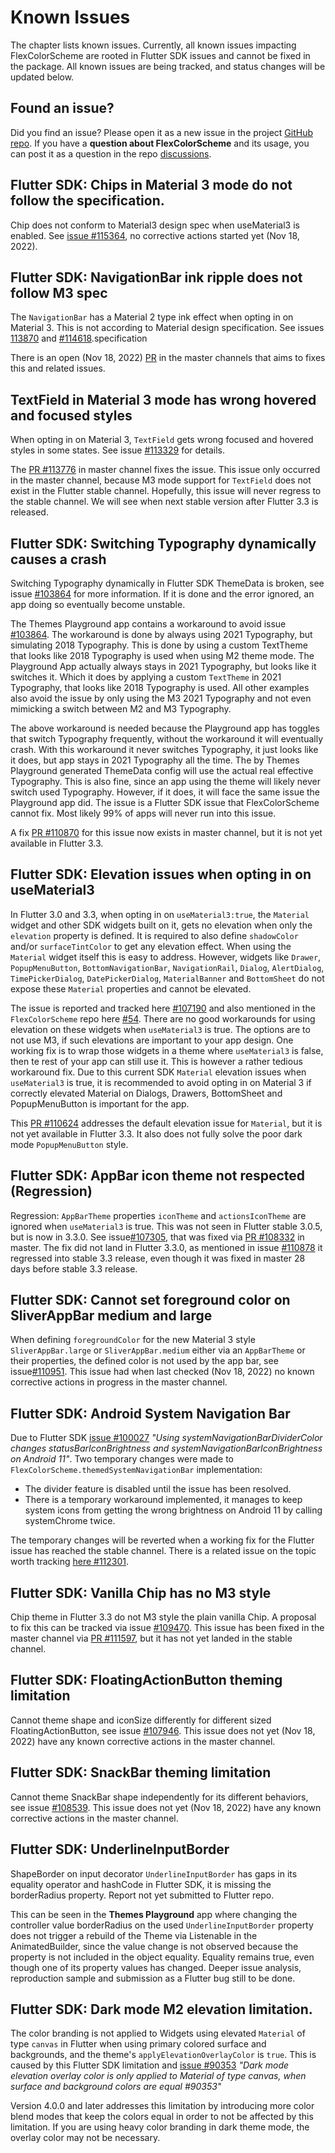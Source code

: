 # Known Issues

The chapter lists known issues. Currently, all known issues impacting FlexColorScheme are rooted in Flutter SDK issues and cannot be fixed in the package. All known issues are being tracked, and status changes will be updated below.

## Found an issue?

Did you find an issue? Please open it as a new issue in the project [GitHub repo](https://github.com/rydmike/flex_color_scheme/issues). If you have a **question about FlexColorScheme** and its usage, you can post it as a question in the repo [discussions](https://github.com/rydmike/flex_color_scheme/discussions).

## Flutter SDK: Chips in Material 3 mode do not follow the specification.

Chip does not conform to Material3 design spec when useMaterial3 is enabled. See [issue #115364](https://github.com/flutter/flutter/issues/115364), no corrective actions started yet (Nov 18, 2022).

## Flutter SDK: NavigationBar ink ripple does not follow M3 spec

The `NavigationBar` has a Material 2 type ink effect when opting in on Material 3. This is not according to Material design specification. See issues [113870](https://github.com/flutter/flutter/issues/113870) and [#114618](https://github.com/flutter/flutter/issues/114618).specification

There is an open (Nov 18, 2022) [PR](https://github.com/flutter/flutter/pull/115499) in the master channels that aims to fixes this and related issues.

## TextField in Material 3 mode has wrong hovered and focused styles

When opting in on Material 3, `TextField` gets wrong focused and hovered styles in some states. See issue [#113329](https://github.com/flutter/flutter/issues/113329) for details.

The [PR #113776](https://github.com/flutter/flutter/pull/113776) in master channel fixes the issue. This issue only occurred in the master channel, because M3 mode support for `TextField` does not exist in the Flutter stable channel. Hopefully, this issue will never regress to the stable channel. We will see when next stable version after Flutter 3.3 is released.

## Flutter SDK: Switching Typography dynamically causes a crash

Switching Typography dynamically in Flutter SDK ThemeData is broken, see
issue [#103864](https://github.com/flutter/flutter/issues/103864) for more information. If it is done and the error ignored, an app doing so eventually become unstable.

The Themes Playground app contains a workaround to avoid issue [#103864](https://github.com/flutter/flutter/issues/103864). The workaround is done by always using 2021 Typography, but simulating 2018 Typography. This is done by using a custom TextTheme that looks like 2018 Typography is used when using M2 theme mode. The Playground App actually always stays in 2021 Typography, but looks like it switches it. Which it does by applying a custom `TextTheme` in 2021 Typography, that looks like 2018 Typography is used. All other examples also avoid the issue by only using the M3 2021 Typography and not even mimicking a switch between M2 and M3 Typography.

The above workaround is needed because the Playground app has toggles that switch Typography frequently, without the workaround it will eventually crash. With this workaround it never switches Typography, it just looks like it does, but app stays in 2021 Typography all the time. The by Themes Playground generated ThemeData config will use the actual real effective Typography. This is also fine, since an app using the theme will likely never switch used Typography. However, if it does, it will face the same issue the Playground app did. The issue is a Flutter SDK issue that FlexColorScheme cannot fix. Most likely 99% of apps will never run into this issue.

A fix [PR #110870](https://github.com/flutter/flutter/pull/110870) for this issue now exists in master channel, but it is not yet available in Flutter 3.3.

## Flutter SDK: Elevation issues when opting in on useMaterial3

In Flutter 3.0 and 3.3, when opting in on `useMaterial3:true`, the `Material` widget and other SDK widgets built on it, gets no elevation when only the `elevation` property is defined. It is required to also define `shadowColor` and/or `surfaceTintColor` to get any elevation effect. When using the `Material` widget itself this is easy to address. However, widgets like `Drawer`, `PopupMenuButton`, `BottomNavigationBar`, `NavigationRail`, `Dialog`, `AlertDialog`, `TimePickerDialog`, `DatePickerDialog`, `MaterialBanner` and `BottomSheet` do not expose these `Material` properties and cannot be elevated.

The issue is reported and tracked here [#107190](https://github.com/flutter/flutter/issues/107190) and also mentioned in the `FlexColorScheme` repo here
[#54](https://github.com/rydmike/flex_color_scheme/issues/54). There are no good workarounds for using elevation on these widgets when `useMaterial3` is true. The options are to not use M3, if such elevations are important to your app design. One working fix is to wrap those widgets in a theme where `useMaterial3` is false, then te rest of your app can still use it. This is however a rather tedious workaround fix. Due to this current SDK `Material` elevation issues when `useMaterial3` is true, it is recommended to avoid opting in on Material 3 if correctly elevated Material on Dialogs, Drawers, BottomSheet and PopupMenuButton is important for the app.

This [PR #110624](https://github.com/flutter/flutter/pull/110624) addresses the default elevation issue for `Material`, but it is not yet available in Flutter 3.3. It also does not fully solve the poor dark mode `PopupMenuButton` style.

## Flutter SDK: AppBar icon theme not respected (Regression)

Regression: `AppBarTheme` properties `iconTheme` and `actionsIconTheme` are ignored when `useMaterial3` is true. This was not seen in Flutter stable 3.0.5, but is now in 3.3.0. See issue[#107305](https://github.com/flutter/flutter/issues/107305), that was fixed via [PR #108332](https://github.com/flutter/flutter/pull/108332) in master. The fix did not land in Flutter 3.3.0, as mentioned in issue [#110878](https://github.com/flutter/flutter/issues/110878) it regressed into stable 3.3 release, even though it was fixed in master 28 days before stable 3.3 release.

## Flutter SDK: Cannot set foreground color on SliverAppBar medium and large 

When defining `foregroundColor` for the new Material 3 style `SliverAppBar.large` or `SliverAppBar.medium` either via an `AppBarTheme` or their properties, the defined color is not used by the app bar, see issue[#110951](https://github.com/flutter/flutter/issues/110951). This issue had when last checked (Nov 18, 2022) no known corrective actions in progress in the master channel.


## Flutter SDK: Android System Navigation Bar

Due to Flutter SDK [issue #100027](https://github.com/flutter/flutter/issues/100027) *"Using systemNavigationBarDividerColor changes statusBarIconBrightness and systemNavigationBarIconBrightness on Android 11"*. Two temporary changes were made to `FlexColorScheme.themedSystemNavigationBar` implementation:

* The divider feature is disabled until the issue has been resolved.
* There is a temporary workaround implemented, it manages to keep system icons from getting the wrong brightness on Android 11 by calling systemChrome twice.

The temporary changes will be reverted when a working fix for the Flutter issue has reached the stable channel. There is a related issue on the topic worth tracking [here #112301](https://github.com/flutter/flutter/issues/112301).

## Flutter SDK: Vanilla Chip has no M3 style

Chip theme in Flutter 3.3 do not M3 style the plain vanilla Chip. A proposal to fix this can be tracked via issue [#109470](https://github.com/flutter/flutter/issues/109470). This issue has been fixed in the master channel via [PR #111597](https://github.com/flutter/flutter/pull/111597), but it has not yet landed in the stable channel.

## Flutter SDK: FloatingActionButton theming limitation

Cannot theme shape and iconSize differently for different sized FloatingActionButton, see issue [#107946](https://github.com/flutter/flutter/issues/107946). This issue does not yet (Nov 18, 2022) have any known corrective actions in the master channel.

## Flutter SDK: SnackBar theming limitation

Cannot theme SnackBar shape independently for its different behaviors, see issue [#108539](https://github.com/flutter/flutter/issues/108539). This issue does not yet (Nov 18, 2022) have any known corrective actions in the master channel.

## Flutter SDK: UnderlineInputBorder

ShapeBorder on input decorator `UnderlineInputBorder` has gaps in its equality operator and hashCode in Flutter SDK, it is missing the borderRadius property. Report not yet submitted to Flutter repo.

This can be seen in the **Themes Playground** app where changing the controller value borderRadius on the used `UnderlineInputBorder` property does not trigger a rebuild of the Theme via Listenable in the AnimatedBuilder, since the value change is not observed because the property is not included in the object equality. Equality remains true, even though one of its property values has changed. Deeper issue analysis, reproduction sample and submission as a Flutter bug still to be done.

## Flutter SDK: Dark mode M2 elevation limitation.

The color branding is not applied to Widgets using elevated `Material` of type `canvas` in Flutter when using primary colored surface and backgrounds, and the theme's `applyElevationOverlayColor` is `true`. This is caused by this Flutter SDK limitation and [issue #90353](https://github.com/flutter/flutter/issues/90353) *"Dark mode elevation overlay color is only applied to Material of type canvas, when surface and background colors are equal #90353"*

Version 4.0.0 and later addresses this limitation by introducing more color blend modes that keep the colors equal in order to not be affected by this limitation. If you are using heavy color branding in dark theme mode, the overlay color may not be necessary.
